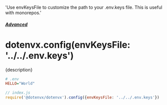   'Use envKeysFile to customize the path to your .env.keys file. This is useful with monorepos.'

##### [Advanced](/docs/advanced)
# dotenvx.config(envKeysFile: '../../.env.keys')

<p className="lead">{description}</p>

```ini
# .env
HELLO="World"
```

```js
// index.js
require('@dotenvx/dotenvx').config({envKeysFile: '../../.env.keys'})
```
